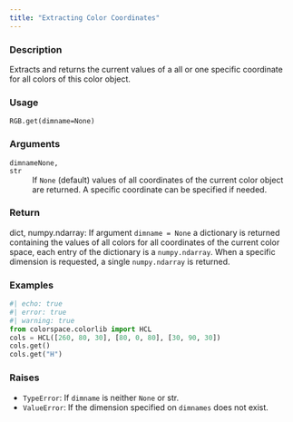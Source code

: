 ```yaml
---
title: "Extracting Color Coordinates"
---
```


### Description

Extracts and returns the current values of a all or one specific coordinate
for all colors of this color object.

### Usage

<pre><code class='language-python'>RGB.get(dimname=None)</code></pre>

### Arguments

<dl class="pyp-list param-list">
  <dt style = "white-space: nowrap; font-family: monospace; vertical-align: top">
   <code id="colorspace.colorlib.RGB.get:dimname">dimname</code><code class="argument-class">None, str</code>
  </dt>
 <dd>If `None` (default) values of all coordinates
of the current color object are returned. A specific coordinate
can be specified if needed.</dd>
</dl>

### Return

dict, numpy.ndarray: If argument `dimname = None` a dictionary is returned
containing the values of all colors for all coordinates of the current
color space, each entry of the dictionary is a `numpy.ndarray`.
When a specific dimension is requested, a single `numpy.ndarray` is
returned.

### Examples

```python
#| echo: true
#| error: true
#| warning: true
from colorspace.colorlib import HCL
cols = HCL([260, 80, 30], [80, 0, 80], [30, 90, 30])
cols.get()
cols.get("H")
```




### Raises

<ul class="python-raises">
<li><code class="text-warning">TypeError</code>: If `dimname` is neither `None` or str.
<li><code class="text-warning">ValueError</code>: If the dimension specified on `dimnames` does not
exist.
</ul>

